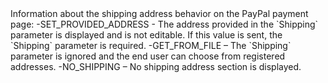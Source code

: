   

  
<ResponseField name="ShippingPreference" type="string" >    
Information about the shipping address behavior on the PayPal payment page:  
-SET_PROVIDED_ADDRESS - The address provided in the `Shipping` parameter is displayed and is not editable. If this value is sent, the `Shipping` parameter is required.  
-GET_FROM_FILE – The `Shipping` parameter is ignored and the end user can choose from registered addresses.  
-NO_SHIPPING – No shipping address section is displayed.  
</ResponseField>